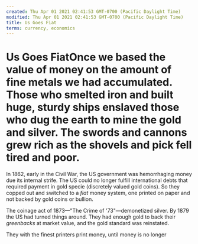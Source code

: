 ```yaml
---
created: Thu Apr 01 2021 02:41:53 GMT-0700 (Pacific Daylight Time)
modified: Thu Apr 01 2021 02:41:53 GMT-0700 (Pacific Daylight Time)
title: Us Goes Fiat
terms: currency, economics
---
```


# Us Goes FiatOnce we based the value of money on the amount of fine metals we had accumulated. Those who smelted iron and built huge, sturdy ships enslaved those who dug the earth to mine the gold and silver. The swords and cannons grew rich as the shovels and pick fell tired and poor.

In 1862, early in the Civil War, the US government was hemorrhaging money due its internal strife. The US could no longer fulfill international debts that required payment in gold specie (discretely valued gold coins). So they copped out and switched to a _fiat_ money system, one printed on paper and not backed by gold coins or bullion.

The coinage act of 1873—"The Crime of '73"—demonetized silver. By 1879 the US had turned things around. They had enough gold to back their _greenbacks_ at market value, and the gold standard was reinstated.

They with the finest printers print money, until money is no longer
